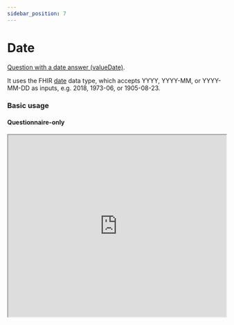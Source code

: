 ```yaml
---
sidebar_position: 7
---
```



# Date

[Question with a date answer (valueDate)](https://hl7.org/fhir/r4/codesystem-item-type.html#item-type-date).

It uses the FHIR [date](https://hl7.org/fhir/r4/datatypes.html#date) data type, which accepts YYYY, YYYY-MM, or YYYY-MM-DD as inputs, e.g. 2018, 1973-06, or 1905-08-23.

### Basic usage

#### Questionnaire-only

<IframeContainer storyUrl="https://smartforms.csiro.au/storybook/index.html?path=/story/component-itemtype-date--date-basic">
  <iframe
    src="https://smartforms.csiro.au/storybook/iframe.html?args=&id=component-itemtype-date--date-basic"
    width="100%"
    height="420"
  />
</IframeContainer>

#### With Response

<IframeContainer storyUrl="https://smartforms.csiro.au/storybook/index.html?path=/story/component-itemtype-date--date-basic-response">
  <iframe
    src="https://smartforms.csiro.au/storybook/iframe.html?args=&id=component-itemtype-date--date-basic-response"
    width="100%"
    height="420"
  />
</IframeContainer>

If there are any advanced usage scenarios you'd like to see, feel free to [let us know](https://github.com/aehrc/smart-forms/issues/new).

:::tip

The **date** and **dateTime** component has built in validation.

:::

### SDC Supported extensions

| Code                 | Usage                                                                                                                                       |
| -------------------- | ------------------------------------------------------------------------------------------------------------------------------------------- |
| variable             | http://hl7.org/fhir/StructureDefinition/variable                                                                                            |
| initialExpression    | http://hl7.org/fhir/uv/sdc/StructureDefinition/sdc-questionnaire-initialExpression<br/>- InitialExpression should evaluate to a date value. |
| enableWhenExpression | http://hl7.org/fhir/uv/sdc/StructureDefinition/sdc-questionnaire-enableWhenExpression                                                       |
| hidden               | http://hl7.org/fhir/StructureDefinition/questionnaire-hidden                                                                                |
| entryFormat          | http://hl7.org/fhir/StructureDefinition/entryFormat                                                                                         |
| required             | item.required                                                                                                                               |
| repeats              | item.repeats                                                                                                                                |
| readOnly             | item.readOnly                                                                                                                               |
| minValue             | http://hl7.org/fhir/StructureDefinition/minValue                                                                                            |
| maxValue             | http://hl7.org/fhir/StructureDefinition/maxValue                                                                                            |
| initial              | item.initial                                                                                                                                |
| enableWhen           | item.enableWhen                                                                                                                             |
| enableBehavior       | item.enableBehavior                                                                                                                         |
| text                 | item.text                                                                                                                                   |
